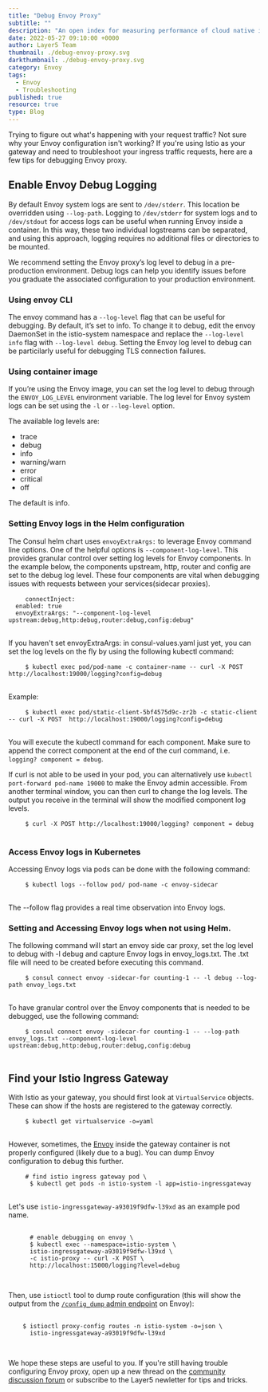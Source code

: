 ```yaml
---
title: "Debug Envoy Proxy"
subtitle: ""
description: "An open index for measuring performance of cloud native infrastructure in context of the value provided to your business."
date: 2022-05-27 09:10:00 +0000
author: Layer5 Team
thumbnail: ./debug-envoy-proxy.svg
darkthumbnail: ./debug-envoy-proxy.svg
category: Envoy
tags:
  - Envoy
  - Troubleshooting
published: true
resource: true
type: Blog
---
```




<BlogWrapper>
<p>
    Trying to figure out what's happening with your request traffic? Not sure why your Envoy configuration isn't working? If you're using Istio as your gateway and need to troubleshoot your ingress traffic requests, here are a few tips for debugging Envoy proxy.
</p>
<h2>Enable Envoy Debug Logging</h2>
<p>
  By default Envoy system logs are sent to <code>/dev/stderr</code>. This location be overridden using <code>--log-path</code>. Logging to <code>/dev/stderr</code>  for system logs and to <code>/dev/stdout</code> for access logs can be useful when running Envoy inside a container. In this way, these two individual logstreams can be separated, and using this approach, logging requires no additional files or directories to be mounted.
</p>
<div className="intro">
<p>
  We recommend setting the Envoy proxy’s log level to debug in a pre-production environment. Debug logs can help you identify issues before you graduate the associated configuration to your production environment.
</p>
</div>
<h3>Using envoy CLI</h3>
<p>
  The envoy command has a <code>--log-level</code> flag that can be useful for debugging. By default, it’s set to info. To change it to debug, edit the envoy DaemonSet in the istio-system namespace and replace the <code>--log-level info</code> flag with <code>--log-level debug</code>. Setting the Envoy log level to debug can be particilarly useful for debugging TLS connection failures.
</p>
<h3>Using container image</h3>
<p>
  If you’re using the Envoy image, you can set the log level to debug through the <code>ENVOY_LOG_LEVEL</code> environment variable. The log level for Envoy system logs can be set using the <code>-l</code> or <code>--log-level</code> option.
</p>

The available log levels are:

<ul>
  <li className="highlight" style={{width: "fitContent"}}>trace</li>
  <li className="highlight" style={{width: "fitContent"}}>debug</li>
  <li className="highlight" style={{width: "fitContent"}}>info</li>
  <li className="highlight" style={{width: "fitContent"}}>warning/warn</li>
  <li className="highlight" style={{width: "fitContent"}}>error</li>
  <li className="highlight" style={{width: "fitContent"}}>critical</li>
  <li className="highlight" style={{width: "fitContent"}}>off</li>
</ul>

The default is <span className="highlight">info</span>.

<h3>Setting Envoy logs in the Helm configuration</h3>

<p>
  The Consul helm chart uses <code>envoyExtraArgs:</code> to leverage Envoy command line options. One of the helpful options is <code>--component-log-level</code>. This provides granular control over setting log levels for Envoy components. In the example below, the components upstream, http, router and config are set to the debug log level. These four components are vital when debugging issues with requests between your services(sidecar proxies).
</p>

<div>
  <pre>
    <code>connectInject:
  enabled: true
  envoyExtraArgs: "--component-log-level upstream:debug,http:debug,router:debug,config:debug"</code>
  </pre>
</div>

<p>
  If you haven't set envoyExtraArgs: in consul-values.yaml just yet, you can set the log levels on the fly by using the following kubectl command:
</p>

<div>
  <pre>
    <code>$ kubectl exec pod/pod-name -c container-name -- curl -X POST http://localhost:19000/logging?config=debug</code>
  </pre>
</div>

<p>Example:</p>

<div>
  <pre>
    <code>$ kubectl exec pod/static-client-5bf4575d9c-zr2b -c static-client -- curl -X POST  http://localhost:19000/logging?config=debug</code>
  </pre>
</div>

<p>
  You will execute the kubectl command for each component. Make sure to append the correct component at the end of the curl command, i.e. <code>logging? component = debug</code>.
</p>

<p>
  If curl is not able to be used in your pod, you can alternatively use <code>kubectl port-forward pod-name 19000</code> to make the Envoy admin accessible. From another terminal window, you can then curl to change the log levels. The output you receive in the terminal will show the modified component log levels.
</p>

<div>
  <pre>
    <code>$ curl -X POST http://localhost:19000/logging? component = debug</code>
  </pre>
</div>
<h3>Access Envoy logs in Kubernetes</h3>

<p>Accessing Envoy logs via pods can be done with the following command:</p>

<div>
  <pre>
    <code>$ kubectl logs --follow pod/ pod-name -c envoy-sidecar</code>
  </pre>
</div>

<p>The --follow flag provides a real time observation into Envoy logs. </p>

<h3>Setting and Accessing Envoy logs when not using Helm.</h3>

<p>The following command will start an envoy side car proxy, set the log level to debug with -l debug and capture Envoy logs in envoy_logs.txt. The .txt file will need to be created before executing this command.</p>

<div>
  <pre>
    <code>$ consul connect envoy -sidecar-for counting-1 -- -l debug --log-path envoy_logs.txt</code>
  </pre>
</div>

<p>To have granular control over the Envoy components that is needed to be debugged, use the following command:</p>

<div>
  <pre>
    <code>$ consul connect envoy -sidecar-for counting-1 -- --log-path envoy_logs.txt --component-log-level upstream:debug,http:debug,router:debug,config:debug</code>
  </pre>
</div>

<h2>Find your Istio Ingress Gateway</h2>
<p>
  With Istio as your gateway, you should first look at <code>VirtualService</code> objects. These can show if the hosts are registered to the gateway correctly.
</p>

<div>
  <pre>
    <code>$ kubectl get virtualservice -o=yaml</code>
  </pre>
</div>

<p>
  However, sometimes, the <a  className="highlight" href="https://envoyproxy.io">Envoy</a> inside the gateway container is not properly configured (likely due to a bug). You can dump Envoy configuration to debug this further.
</p>

<div>
  <pre>
    <code># find istio ingress gateway pod \
      $ kubectl get pods -n istio-system -l app=istio-ingressgateway</code>
  </pre>
</div>

<p>
  Let's use <code>istio-ingressgateway-a93019f9dfw-l39xd</code> as an example pod name.
</p>

<div>
  <pre>
    <code>
      # enable debugging on envoy \
      $ kubectl exec --namespace=istio-system \
      istio-ingressgateway-a93019f9dfw-l39xd \
      -c istio-proxy -- curl -X POST \
      http://localhost:15000/logging?level=debug
    </code>
  </pre>
</div>
<p>
  Then, use <code>istioctl</code> tool to dump route configuration (this will show the output from the <a href="https://www.envoyproxy.io/docs/envoy/latest/operations/admin#operations-admin-interface-config-dump"><code>/config_dump</code> admin endpoint</a> on Envoy):
</p>
<div>
  <pre>
    <code>
    $ istioctl proxy-config routes -n istio-system -o=json \
      istio-ingressgateway-a93019f9dfw-l39xd
    </code>
  </pre>
</div>
<p>
  We hope these steps are useful to you. If you're still having trouble configuring Envoy proxy, open up a new thread on the <a href="https://discuss.layer5.io" className="highlight">community discussion forum</a> or subscribe to the <Link to="/subscribe" className="highlight">Layer5 newletter</Link> for tips and tricks.
</p>

</BlogWrapper>